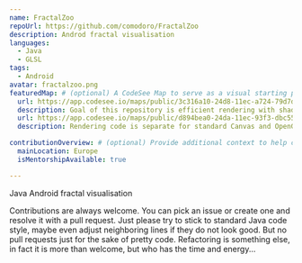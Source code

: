```yaml
---
name: FractalZoo
repoUrl: https://github.com/comodoro/FractalZoo
description: Androd fractal visualisation
languages:
  - Java
  - GLSL
tags:
  - Android
avatar: fractalzoo.png
featuredMap: # (optional) A CodeSee Map to serve as a visual starting point for contributors
  url: https://app.codesee.io/maps/public/3c316a10-24d8-11ec-a724-79d7dd589517
  description: Goal of this repository is efficient rendering with shaders
  url: https://app.codesee.io/maps/public/d894bea0-24da-11ec-93f3-dbc55dad4855
  description: Rendering code is separate for standard Canvas and OpenGL

contributionOverview: # (optional) Provide additional context to help contributors match well with your project
  mainLocation: Europe
  isMentorshipAvailable: true

---
```


<!-- Divide your content into sections using our handy shortcodes. Each section is optional -->

<Overview>

Java Android fractal visualisation

</Overview>

<Contributing>

Contributions are always welcome. You can pick an issue or create one
and resolve it with a pull request. Just please try to stick to standard
Java code style, maybe even adjust neighboring lines if they do not look
good. But no pull requests just for the sake of pretty code. Refactoring
is something else, in fact it is more than welcome, but who has the time
and energy...

</Contributing>
